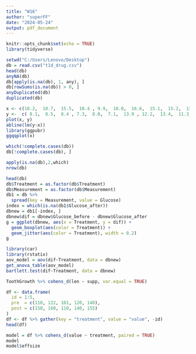 ```yaml
---
title: "W16"
author: "superFF"
date: "2024-05-24"
output: pdf_document
---
```


```r
knitr::opts_chunk$set(echo = TRUE)
library(tidyverse)
```

```r
setwd("C:/Users/Lenovo/Desktop")
db = read.csv("t1d_drug.csv")
head(db)
anyNA(db)
db[apply(is.na(db), 1, any), ]
db[rowSums(is.na(db)) > 0, ]
anyDuplicated(db)
duplicated(db)
```




```r
x <- c(10.2,  10.7,  15.5,  10.4 , 9.9,  10.0,  16.6,  15.1,  15.2,  13.8,  14.1 , 11.4 , 11.5 , 11.0)
y <-  c( 8.1,  8.5,  8.4 , 7.3,  8.0,  7.1,  13.9 , 12.2,  13.4,  11.3,  12.6 , 12.6,  12.7 , 12.4)
plot(x, y)
abline(lm(y~x))
library(ggpubr) 
ggqqplot(x)
```


```r
which(!complete.cases(db))
db[!complete.cases(db), ]
```


```r
apply(is.na(db),2,which)
nrow(db)
```


```r
head(db)
db$Treatment = as.factor(db$Treatment)
db$Measurement = as.factor(db$Measurement)
db1 = db %>%
  spread(key = Measurement, value = Glucose)
index = which(is.na(db1$Glucose_after))
dbnew = db1[-index, ]
dbnew$dif = dbnew$Glucose_before - dbnew$Glucose_after
g = ggplot(dbnew, aes(x = Treatment, y = dif)) +
  geom_boxplot(aes(color = Treatment)) +
  geom_jitter(aes(color = Treatment), width = 0.2)
g
```


```r
library(car)  
library(rstatix)
aov_model = aov(dif~Treatment, data = dbnew)
get_anova_table(aov_model) 
bartlett.test(dif~Treatment, data = dbnew)
```

```r
ToothGrowth %>% cohens_d(len ~ supp, var.equal = TRUE)
```
```r
df <- data.frame(
  id = 1:5,
  pre  = c(110, 122, 101, 120, 140),
  post = c(150, 160, 110, 140, 155)
)
df <- df %>% gather(key = "treatment", value = "value", -id)
head(df)

model = df %>% cohens_d(value ~ treatment, paired = TRUE)
model
model$effsize
```